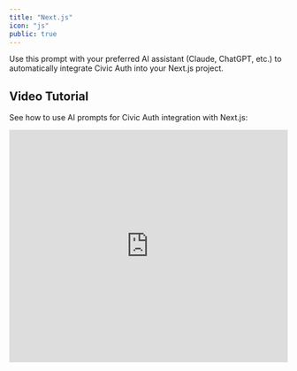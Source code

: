 ```yaml
---
title: "Next.js"
icon: "js"
public: true
---
```



Use this prompt with your preferred AI assistant (Claude, ChatGPT, etc.) to automatically integrate Civic Auth into your Next.js project.

## Video Tutorial

See how to use AI prompts for Civic Auth integration with Next.js:

<Frame>
  <iframe width="100%" height="420" src="https://www.youtube.com/embed/ghb-gPSmS4I" title="How to use AI prompts for Civic Auth integration with Next.js" frameborder="0" allow="accelerometer; autoplay; clipboard-write; encrypted-media; gyroscope; picture-in-picture; web-share" referrerpolicy="strict-origin-when-cross-origin" allowfullscreen />
</Frame>

<HowToUseBasic />

## Integration Prompt

<NextjsPrompt />

<Web3UpsellNote />

<Note>
  **Need help?** If you encounter any issues during the LLM-assisted integration, you can always fall back to the [manual integration guide](/integration/nextjs).
</Note>

## What the AI Assistant Will Do

When you use this prompt, the AI assistant will:

1. **Fetch the documentation** using curl from the official Civic Auth docs
2. **Analyze your project** structure and requirements
3. **Install dependencies** and configure your Next.js app
4. **Set up authentication** with proper middleware and routes
5. **Implement frontend components** for login/logout functionality
6. **Handle edge cases** like existing auth systems or custom configurations

<SupportedAiAssistants />

<AiAssistantRequirements />
 
